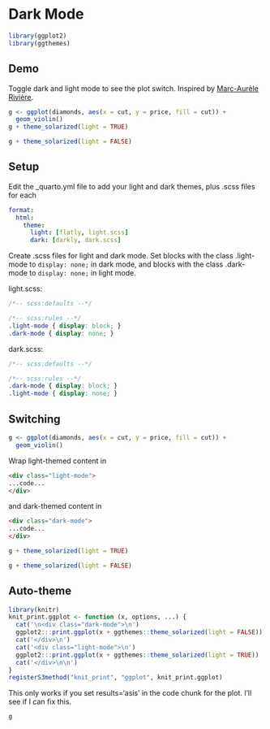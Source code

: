 # Dark Mode

```r
library(ggplot2)
library(ggthemes)
```

## Demo

Toggle dark and light mode to see the plot switch. Inspired by [Marc-Aurèle Rivière](https://twitter.com/mariviere1/status/1521534422826237955).

<div class="light-mode">

```r
g <- ggplot(diamonds, aes(x = cut, y = price, fill = cut)) +
  geom_violin()
g + theme_solarized(light = TRUE)
```

</div>

<div class="dark-mode">

```r
g + theme_solarized(light = FALSE)
```

</div>

## Setup

Edit the _quarto.yml file to add your light and dark themes, plus .scss files for each

```yml
format:
  html:
    theme:
      light: [flatly, light.scss]
      dark: [darkly, dark.scss]
```

Create .scss files for light and dark mode. Set blocks with the class .light-mode to `display: none;` in dark mode, and blocks with the class .dark-mode to `display: none;` in light mode.

light.scss:

```css
/*-- scss:defaults --*/

/*-- scss:rules --*/
.light-mode { display: block; }
.dark-mode { display: none; }
```

dark.scss:

```css
/*-- scss:defaults --*/

/*-- scss:rules --*/
.dark-mode { display: block; }
.light-mode { display: none; }
```

## Switching


```r
g <- ggplot(diamonds, aes(x = cut, y = price, fill = cut)) +
  geom_violin()
```

Wrap light-themed content in 

```html
<div class="light-mode">
...code...
</div>
```

and dark-themed content in 

```html
<div class="dark-mode">
...code...
</div>
```

<div class="light-mode">

```r
g + theme_solarized(light = TRUE)
```

</div>

<div class="dark-mode">

```r
g + theme_solarized(light = FALSE)
```

</div>

## Auto-theme

```r
library(knitr)
knit_print.ggplot <- function (x, options, ...) {
  cat('\n<div class="dark-mode">\n')
  ggplot2:::print.ggplot(x + ggthemes::theme_solarized(light = FALSE))
  cat('</div>\n')
  cat('<div class="light-mode">\n')
  ggplot2:::print.ggplot(x + ggthemes::theme_solarized(light = TRUE))
  cat('</div>\n\n')
}
registerS3method("knit_print", "ggplot", knit_print.ggplot)
```

This only works if you set results='asis' in the code chunk for the plot. I'll see if I can fix this. 

```r
g
```


